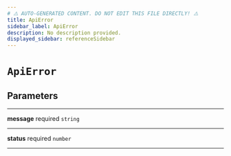 ```yaml
---
# ⚠️ AUTO-GENERATED CONTENT. DO NOT EDIT THIS FILE DIRECTLY! ⚠️
title: ApiError
sidebar_label: ApiError
description: No description provided.
displayed_sidebar: referenceSidebar
---
```


# `ApiError`

## Parameters

---

**<span className="parameter-name">message</span>** <span className="optional-status">required</span> `string`

---

**<span className="parameter-name">status</span>** <span className="optional-status">required</span> `number`

---
